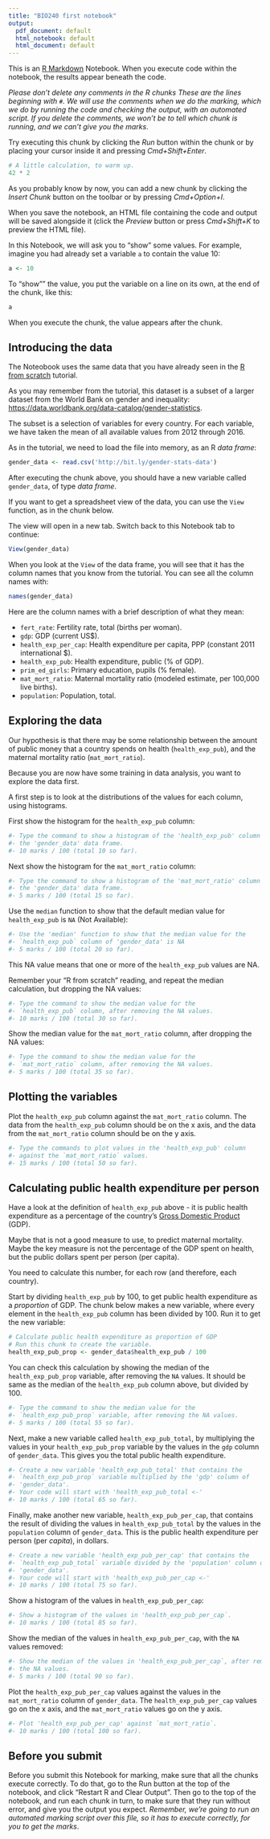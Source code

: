 ```yaml
---
title: "BIO240 first notebook"
output:
  pdf_document: default
  html_notebook: default
  html_document: default
---
```


This is an [R Markdown](http://rmarkdown.rstudio.com) Notebook. When you
execute code within the notebook, the results appear beneath the code.

*Please don't delete any comments in the R chunks  These are the lines
beginning with `#`.  We will use the comments when we do the marking, which we
do by running the code and checking the output, with an automated script.  If
you delete the comments, we won't be to tell which chunk is running, and we
can't give you the marks*.

Try executing this chunk by clicking the *Run* button within the chunk or by
placing your cursor inside it and pressing *Cmd+Shift+Enter*.


```r
# A little calculation, to warm up.
42 * 2
```

As you probably know by now, you can add a new chunk by clicking the *Insert
Chunk* button on the toolbar or by pressing *Cmd+Option+I*.

When you save the notebook, an HTML file containing the code and output will be
saved alongside it (click the *Preview* button or press *Cmd+Shift+K* to
preview the HTML file).

In this Notebook, we will ask you to "show" some values.  For example, imagine
you had already set a variable `a` to contain the value 10:

```r
a <- 10
```

To "show"" the value, you put the variable on a line on its own, at the end of
the chunk, like this:

```r
a
```

When you execute the chunk, the value appears after the chunk.

## Introducing the data

The Noteobook uses the same data that you have already seen in the [R
from scratch](https://www.datacamp.com/courses/r-from-scratch)
tutorial.

As you may remember from the tutorial, this dataset is a subset of a
larger dataset from the World Bank on gender and inequality:
<https://data.worldbank.org/data-catalog/gender-statistics>.

The subset is a selection of variables for every country. For each
variable, we have taken the mean of all available values from 2012
through 2016.

As in the tutorial, we need to load the file into memory, as an R
*data frame*:

```r
gender_data <- read.csv('http://bit.ly/gender-stats-data')
```

After executing the chunk above, you should have a new variable called
`gender_data`, of type *data frame*.

If you want to get a spreadsheet view of the data, you can use the `View` function, as in the chunk below.

The view will open in a new tab.  Switch back to this Notebook tab to
continue:

```r
View(gender_data)
```

When you look at the `View` of the data frame, you will see that it
has the column names that you know from the tutorial.  You can see all
the column names with:

```r
names(gender_data)
```

Here are the column names with a brief description of what they mean:

* `fert_rate`: Fertility rate, total (births per woman).
* `gdp`: GDP (current US\$).
* `health_exp_per_cap`: Health expenditure per capita, PPP (constant 2011 international \$).
* `health_exp_pub`: Health expenditure, public (% of GDP).
* `prim_ed_girls`: Primary education, pupils (% female).
* `mat_mort_ratio`: Maternal mortality ratio (modeled estimate, per 100,000 live births).
* `population`: Population, total.

## Exploring the data

Our hypothesis is that there may be some relationship between the
amount of public money that a country spends on health
(`health_exp_pub`), and the maternal mortality ratio
(`mat_mort_ratio`).

Because you are now have some training in data analysis, you want to
explore the data first.

A first step is to look at the distributions of the values for each
column, using histograms.

First show the histogram for the `health_exp_pub` column:

```r
#- Type the command to show a histogram of the 'health_exp_pub' column of
#- the 'gender_data' data frame.
#- 10 marks / 100 (total 10 so far).
```

Next show the histogram for the `mat_mort_ratio` column:

```r
#- Type the command to show a histogram of the 'mat_mort_ratio' column of
#- the 'gender_data' data frame.
#- 5 marks / 100 (total 15 so far).
```

Use the `median` function to show that the default median value for
`health_exp_pub` is `NA` (Not Available):

```r
#- Use the 'median' function to show that the median value for the
#- `health_exp_pub` column of 'gender_data' is NA
#- 5 marks / 100 (total 20 so far).
```

This NA value means that one or more of the `health_exp_pub` values are NA.

Remember your "R from scratch" reading, and repeat the median calculation, but
dropping the NA values:

```r
#- Type the command to show the median value for the
#- `health_exp_pub` column, after removing the NA values.
#- 10 marks / 100 (total 30 so far).
```

Show the median value for the `mat_mort_ratio` column, after dropping
the NA values:

```r
#- Type the command to show the median value for the
#- `mat_mort_ratio` column, after removing the NA values.
#- 5 marks / 100 (total 35 so far).
```

## Plotting the variables

Plot the `health_exp_pub` column against the `mat_mort_ratio` column.
The data from the `health_exp_pub` column should be on the x axis, and
the data from the `mat_mort_ratio` column should be on the y axis.

```r
#- Type the commands to plot values in the 'health_exp_pub' column
#- against the `mat_mort_ratio` values.
#- 15 marks / 100 (total 50 so far).
```

## Calculating public health expenditure per person

Have a look at the definition of `health_exp_pub` above - it is public health
expenditure as a percentage of the country's [Gross Domestic
Product](https://en.wikipedia.org/wiki/Gross_domestic_product) (GDP).

Maybe that is not a good measure to use, to predict maternal mortality.  Maybe
the key measure is not the percentage of the GDP spent on health, but the
public dollars spent per person (per capita).

You need to calculate this number, for each row (and therefore, each country).

Start by dividing `health_exp_pub` by 100, to get public health expenditure as
a *proportion* of GDP.  The chunk below makes a new variable, where every
element in the `health_exp_pub` column has been divided by 100. Run it to get
the new variable:

```r
# Calculate public health expenditure as proportion of GDP
# Run this chunk to create the variable.
health_exp_pub_prop <- gender_data$health_exp_pub / 100
```

You can check this calculation by showing the median of the
`health_exp_pub_prop` variable, after removing the `NA` values.  It should be
same as the median of the `health_exp_pub` column above, but divided by 100.

```r
#- Type the command to show the median value for the
#- `health_exp_pub_prop` variable, after removing the NA values.
#- 5 marks / 100 (total 55 so far).
```

Next, make a new variable called `health_exp_pub_total`, by multiplying the
values in your `health_exp_pub_prop` variable by the values in the `gdp` column
of `gender_data`.  This gives you the total public health expenditure.

```r
#- Create a new variable 'health_exp_pub_total' that contains the
#- `health_exp_pub_prop` variable multiplied by the 'gdp' column of
#- 'gender_data'.
#- Your code will start with 'health_exp_pub_total <-'
#- 10 marks / 100 (total 65 so far).
```

Finally, make another new variable, `health_exp_pub_per_cap`, that contains the
result of dividing the values in `health_exp_pub_total` by the values in the
`population` column of `gender_data`.  This is the public health expenditure
per person (per _capita_), in dollars.

```r
#- Create a new variable 'health_exp_pub_per_cap' that contains the
#- `health_exp_pub_total` variable divided by the 'population' column of
#- 'gender_data'.
#- Your code will start with 'health_exp_pub_per_cap <-'
#- 10 marks / 100 (total 75 so far).
```

Show a histogram of the values in `health_exp_pub_per_cap`:

```r
#- Show a histogram of the values in 'health_exp_pub_per_cap`.
#- 10 marks / 100 (total 85 so far).
```

Show the median of the values in `health_exp_pub_per_cap`, with the `NA` values removed:

```r
#- Show the median of the values in 'health_exp_pub_per_cap`, after removing
#- the NA values.
#- 5 marks / 100 (total 90 so far).
```

Plot the `health_exp_pub_per_cap` values against the values in the
`mat_mort_ratio` column of `gender_data`.  The `health_exp_pub_per_cap` values
go on the x axis, and the `mat_mort_ratio` values go on the y axis.

```r
#- Plot 'health_exp_pub_per_cap' against `mat_mort_ratio`.
#- 10 marks / 100 (total 100 so far).
```

## Before you submit

Before you submit this Notebook for marking, make sure that all the chunks
execute correctly.  To do that, go to the Run button at the top of the
notebook, and click "Restart R and Clear Output".  Then go to the top of the
notebook, and run each chunk in turn, to make sure that they run without error,
and give you the output you expect.  *Remember, we're going to run an automated
marking script over this file, so it has to execute correctly, for you to get
the marks*.
